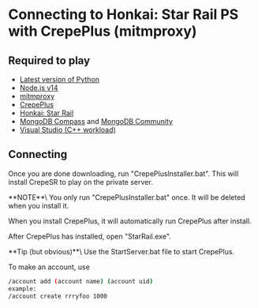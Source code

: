 
# Connecting to Honkai: Star Rail PS with CrepePlus (mitmproxy)

## Required to play
* [Latest version of Python](https://www.python.org/downloads/)
* [Node.js v14](https://nodejs.org/dist/v18.12.1/node-v18.12.1.pkg)
* [mitmproxy](https://snapshots.mitmproxy.org/9.0.1/mitmproxy-9.0.1-windows-x64-installer.exe)
* [CrepePlus](https://github.com/Midrooms/CrepePlus)
* [Honkai: Star Rail](https://anonfiles.com/JdYejex2y7/StarRail_cbt_rar)
* [MongoDB Compass](https://www.mongodb.com/try/download/compass) and [MongoDB Community](https://www.mongodb.com/try/download/community)
* [Visual Studio (C++ workload)](https://visualstudio.microsoft.com/thank-you-downloading-visual-studio/?sku=Community&channel=Release&version=VS2022&source=VSLandingPage&cid=2030&passive=false)
## Connecting

Once you are done downloading, run "CrepePlusInstaller.bat". This will install CrepeSR to play on the private server.

<Callout emoji="⚠️" type="warning">
  **NOTE**\
  You only run "CrepePlusInstaller.bat" once. It will be deleted when you install it.
</Callout>

When you install CrepePlus, it will automatically run CrepePlus after install.

After CrepePlus has installed, open "StarRail.exe".

<Callout emoji="💡">
  **Tip (but obvious)**\
  Use the StartServer.bat file to start CrepePlus.
</Callout>

To make an account, use
```sh
/account add (account name) (account uid)
example: 
/account create rrryfoo 1000
```

